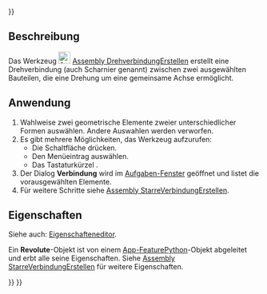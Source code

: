 <languages/>
{{UnfinishedDocu{{#translation:}}}}

{{Docnav/de
|[[Assembly_CreateJointFixed/de|StarreVerbindungErstellen]]
|[[Assembly_CreateJointCylindrical/de|ZylindrischeFührungErstellen]]
|[[Assembly_Workbench/de|Assembly]]
|IconL=Assembly_CreateJointFixed.svg
|IconR=Assembly_CreateJointCylindrical.svg
|IconC=Workbench_Assembly.svg
}}

{{GuiCommand/de
|Name=Assembly CreateJointRevolute
|Name/de=Assembly DrehverbindungErstellen
|MenuLocation=Assembly → Drehverbindung
|Workbenches=[[Assembly_Workbench/de|Assembly]]
|Shortcut={{KEY|R}}
|Version=1.0
|SeeAlso=
}}

<span id="Description"></span>
==Beschreibung==

Das Werkzeug [[Image:Assembly_CreateJointRevolute.svg|24px]] [[Assembly_CreateJointRevolute/de|Assembly DrehverbindungErstellen]] erstellt eine Drehverbindung (auch Scharnier genannt) zwischen zwei ausgewählten Bauteilen, die eine Drehung um eine gemeinsame Achse ermöglicht.

<span id="Usage"></span>
==Anwendung==

# Wahlweise zwei geometrische Elemente zweier unterschiedlicher Formen auswählen. Andere Auswahlen werden verworfen.
# Es gibt mehrere Möglichkeiten, das Werkzeug aufzurufen:
#* Die Schaltfläche {{Button|[[Image:Assembly_CreateJointRevolute.svg|16px]] [[Assembly_CreateJointRevolute/de|Drehverbindung]]}} drücken.
#* Den Menüeintrag {{MenuCommand|Assembly → [[Image:Assembly_CreateJointRevolute.svg|16px]] Drehverbindung}} auswählen.
#* Das Tastaturkürzel {{KEY|R}}.
# Der Dialog '''Verbindung''' wird im [[Task_panel/de|Aufgaben-Fenster]] geöffnet und listet die vorausgewählten Elemente.
# Für weitere Schritte siehe [[Assembly_CreateJointFixed/de#Anwendung|Assembly StarreVerbindungErstellen]].

<span id="Properties"></span>
==Eigenschaften==

Siehe auch: [[Property_editor/de|Eigenschafteneditor]].

Ein '''Revolute'''-Objekt ist von einem [[App_FeaturePython/de|App-FeaturePython]]-Objekt abgeleitet und erbt alle seine Eigenschaften. Siehe [[Assembly_CreateJointFixed/de#Eigenschaften|Assembly StarreVerbindungErstellen]] für weitere Eigenschaften.


{{Docnav/de
|[[Assembly_CreateJointFixed/de|StarreVerbindungErstellen]]
|[[Assembly_CreateJointCylindrical/de|ZylindrischeFührungErstellen]]
|[[Assembly_Workbench/de|Assembly]]
|IconL=Assembly_CreateJointFixed.svg
|IconR=Assembly_CreateJointCylindrical.svg
|IconC=Workbench_Assembly.svg
}}

{{Assembly_Tools_navi{{#translation:}}}}
{{Userdocnavi{{#translation:}}}}